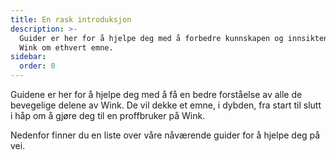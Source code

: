 ```yaml
---
title: En rask introduksjon
description: >-
  Guider er her for å hjelpe deg med å forbedre kunnskapen og innsikten din om
  Wink om ethvert emne.
sidebar:
  order: 0
---
```


Guidene er her for å hjelpe deg med å få en bedre forståelse av alle de bevegelige delene av Wink.
De vil dekke et emne, i dybden, fra start til slutt i håp om å gjøre deg til en proffbruker på Wink.

Nedenfor finner du en liste over våre nåværende guider for å hjelpe deg på vei.

<LinkCard title="Oppdag gode tilbud" description="The guide gives you some tips on how to search for things to sell on Wink." href="/guides/discover-great-deals/" />


<LinkCard title="BESTILL NÅ-knappen" description="This guide steps hotels through how to do the simplest integration with Wink with a 'Book Now' button." href="/guides/the-book-now-button/" />


<LinkCard title="Innsikt for dummies" description="This guides shows you how to use analytics effectively from the perspective of a supplier and an affiliate." href="/guides/insight-for-dummies/" />


<LinkCard title="Integrering med TripPay" description="The guide gives you step-by-step instructions on how to do a full integration with TripPay as a travel company wishing to outsource the payment process." href="/guides/integrating-with-trip-pay/" />

